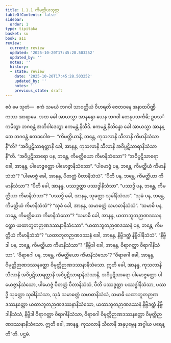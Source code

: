 ```yaml
---
title: 1.1.1 ကိမတ္ထိယသုတ္တ
tableOfContents: false
sidebar:
  order: 1
type: tipitaka
basket: su
book: a11
review:
  current: review
  updated: '2025-10-20T17:45:28.503252'
  updated_by: ''
  notes: ''
  history:
  - state: review
    date: '2025-10-20T17:45:28.503252'
    updated_by: ''
    notes: ''
    previous_state: draft
---
```



<DynamicBreadcrumb />


<ReviewStatus review={frontmatter.review} showDetails={true} />

<HypothesisAnnotation frontmatter={frontmatter} />

<Division number="1" book="a11" e="ch" v="17" p="515">

<Paragraph number="2" book="a11">
ဧဝံ မေ သုတံ—  ဧကံ သမယံ ဘဂဝါ သာဝတ္ထိယံ ဝိဟရတိ ဇေတဝနေ အနာထပိဏ္ဍိကဿ အာရာမေ. အထ ခေါ အာယသ္မာ အာနန္ဒော ယေန ဘဂဝါ တေနုပသင်္ကမိ; ဥပသင်္ကမိတွာ ဘဂဝန္တံ အဘိဝါဒေတွာ ဧကမန္တံ နိသီဒိ. ဧကမန္တံ နိသိန္နော ခေါ အာယသ္မာ အာနန္ဒော ဘဂဝန္တံ ဧတဒဝေါစ—  “ကိမတ္ထိယာနိ, ဘန္တေ, ကုသလာနိ သီလာနိ ကိမာနိသံသာနီ”တိ? “အဝိပ္ပဋိသာရတ္ထာနိ ခေါ, အာနန္ဒ, ကုသလာနိ သီလာနိ အဝိပ္ပဋိသာရာနိသံသာနီ”တိ.
</Paragraph>

<Paragraph number="3" book="a11">
“အဝိပ္ပဋိသာရော ပန, ဘန္တေ, ကိမတ္ထိယော ကိမာနိသံသော”? “အဝိပ္ပဋိသာရော ခေါ, အာနန္ဒ, ပါမောဇ္ဇတ္ထော ပါမောဇ္ဇာနိသံသော”.
</Paragraph>

<Paragraph number="4" book="a11">
“ပါမောဇ္ဇံ ပန, ဘန္တေ, ကိမတ္ထိယံ ကိမာနိသံသံ”? “ပါမောဇ္ဇံ ခေါ, အာနန္ဒ, ပီတတ္ထံ ပီတာနိသံသံ”.
</Paragraph>

<Paragraph number="5" book="a11">
“ပီတိ ပန, ဘန္တေ, ကိမတ္ထိယာ ကိမာနိသံသာ”? “ပီတိ ခေါ, အာနန္ဒ, ပဿဒ္ဓတ္ထာ ပဿဒ္ဓါနိသံသာ”.
</Paragraph>

<Paragraph number="6" book="a11">
“ပဿဒ္ဓိ ပန, ဘန္တေ, ကိမတ္ထိယာ ကိမာနိသံသာ”? “ပဿဒ္ဓိ ခေါ, အာနန္ဒ, သုခတ္ထာ သုခါနိသံသာ”.
</Paragraph>

<Paragraph number="7" book="a11">
“သုခံ ပန, ဘန္တေ, ကိမတ္ထိယံ ကိမာနိသံသံ”? “သုခံ ခေါ, အာနန္ဒ, သမာဓတ္ထံ သမာဓာနိသံသံ”.
</Paragraph>

<Paragraph number="8" book="a11">
“သမာဓိ ပန, ဘန္တေ, ကိမတ္ထိယော ကိမာနိသံသော”? “သမာဓိ ခေါ, အာနန္ဒ, ယထာဘူတဉာဏဒဿနတ္ထော ယထာဘူတဉာဏဒဿနာနိသံသော”.
</Paragraph>

<Paragraph number="9" book="a11">
“ယထာဘူတဉာဏဒဿနံ ပန, ဘန္တေ, ကိမတ္ထိယံ ကိမာနိသံသံ”? “ယထာဘူတဉာဏဒဿနံ ခေါ, အာနန္ဒ, နိဗ္ဗိဒတ္ထံ နိဗ္ဗိဒါနိသံသံ”.
</Paragraph>

<Paragraph number="10" book="a11">
“နိဗ္ဗိဒါ ပန, ဘန္တေ, ကိမတ္ထိယာ ကိမာနိသံသာ”? “နိဗ္ဗိဒါ ခေါ, အာနန္ဒ, ဝိရာဂတ္ထာ ဝိရာဂါနိသံသာ”.
</Paragraph>

<Paragraph number="11" book="a11">
“ဝိရာဂေါ ပန, ဘန္တေ, ကိမတ္ထိယော ကိမာနိသံသော”? “ဝိရာဂေါ ခေါ, အာနန္ဒ, ဝိမုတ္တိဉာဏဒဿနတ္ထော ဝိမုတ္တိဉာဏဒဿနာနိသံသော.
</Paragraph>

<Paragraph number="12" book="a11">
ဣတိ ခေါ, အာနန္ဒ, ကုသလာနိ သီလာနိ အဝိပ္ပဋိသာရတ္ထာနိ အဝိပ္ပဋိသာရာနိသံသာနိ, အဝိပ္ပဋိသာရော ပါမောဇ္ဇတ္ထော ပါမောဇ္ဇာနိသံသော, ပါမောဇ္ဇံ ပီတတ္ထံ ပီတာနိသံသံ, ပီတိ ပဿဒ္ဓတ္ထာ ပဿဒ္ဓါနိသံသာ, ပဿဒ္ဓိ သုခတ္ထာ သုခါနိသံသာ, သုခံ သမာဓတ္ထံ သမာဓာနိသံသံ, သမာဓိ ယထာဘူတဉာဏဒဿနတ္ထော ယထာဘူတဉာဏဒဿနာနိသံသော, ယထာဘူတဉာဏဒဿနံ နိဗ္ဗိဒတ္ထံ နိဗ္ဗိဒါနိသံသံ, နိဗ္ဗိဒါ ဝိရာဂတ္ထာ ဝိရာဂါနိသံသာ, ဝိရာဂေါ ဝိမုတ္တိဉာဏဒဿနတ္ထော ဝိမုတ္တိဉာဏဒဿနာနိသံသော. ဣတိ ခေါ, အာနန္ဒ, ကုသလာနိ သီလာနိ အနုပုဗ္ဗေန အဂ္ဂါယ ပရေန္တီ”တိ.

</Paragraph>
</Division>

<Paragraph number="13" type="center" book="a11">
ပဌမံ.
</Paragraph>